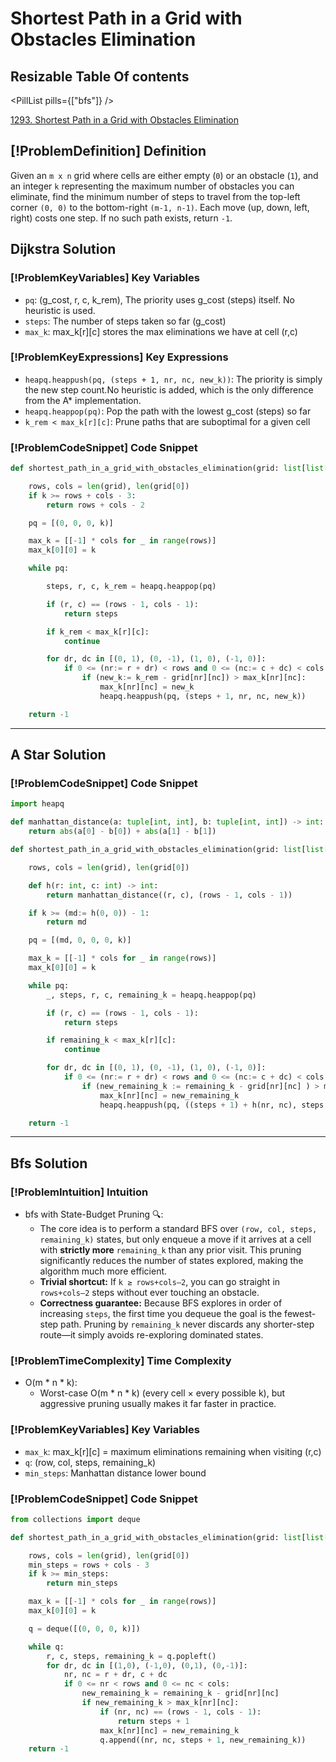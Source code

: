 # Shortest Path in a Grid with Obstacles Elimination

## Resizable Table Of contents

<DifficultyBadge difficulty="hard" />

<PillList pills={["bfs"]} />

[1293. Shortest Path in a Grid with Obstacles Elimination](https://leetcode.com/problems/shortest-path-in-a-grid-with-obstacles-elimination)

## [!ProblemDefinition] Definition

Given an `m x n` grid where cells are either empty (`0`) or an obstacle (`1`), and an integer `k` representing the maximum number of obstacles you can eliminate, find the minimum number of steps to travel from the top-left corner `(0, 0)` to the bottom-right `(m-1, n-1)`. Each move (up, down, left, right) costs one step. If no such path exists, return `-1`.

## Dijkstra Solution

### [!ProblemKeyVariables] Key Variables

- `pq`: (g_cost, r, c, k_rem), The priority uses g_cost (steps) itself. No heuristic is used.
- `steps`: The number of steps taken so far (g_cost)
- `max_k`: max_k[r][c] stores the max eliminations we have at cell (r,c)

### [!ProblemKeyExpressions] Key Expressions

- `heapq.heappush(pq, (steps + 1, nr, nc, new_k))`: The priority is simply the new step count.No heuristic is added, which is the only difference from the A* implementation.
- `heapq.heappop(pq)`: Pop the path with the lowest g_cost (steps) so far
- `k_rem < max_k[r][c]`: Prune paths that are suboptimal for a given cell

### [!ProblemCodeSnippet] Code Snippet

```python meta="source=problems/1293-shortest-path-in-a-grid-with-obstacles-elimination/dijkstra.py"
def shortest_path_in_a_grid_with_obstacles_elimination(grid: list[list[int]], k: int) -> int:

    rows, cols = len(grid), len(grid[0])
    if k >= rows + cols - 3:
        return rows + cols - 2

    pq = [(0, 0, 0, k)]

    max_k = [[-1] * cols for _ in range(rows)]
    max_k[0][0] = k

    while pq:

        steps, r, c, k_rem = heapq.heappop(pq)

        if (r, c) == (rows - 1, cols - 1):
            return steps

        if k_rem < max_k[r][c]:
            continue

        for dr, dc in [(0, 1), (0, -1), (1, 0), (-1, 0)]:
            if 0 <= (nr:= r + dr) < rows and 0 <= (nc:= c + dc) < cols:
                if (new_k:= k_rem - grid[nr][nc]) > max_k[nr][nc]:
                    max_k[nr][nc] = new_k
                    heapq.heappush(pq, (steps + 1, nr, nc, new_k))

    return -1
```


---

## A Star Solution

### [!ProblemCodeSnippet] Code Snippet

```python meta="source=problems/1293-shortest-path-in-a-grid-with-obstacles-elimination/a_star.py"
import heapq

def manhattan_distance(a: tuple[int, int], b: tuple[int, int]) -> int:
    return abs(a[0] - b[0]) + abs(a[1] - b[1])

def shortest_path_in_a_grid_with_obstacles_elimination(grid: list[list[int]], k: int) -> int:

    rows, cols = len(grid), len(grid[0])

    def h(r: int, c: int) -> int:
        return manhattan_distance((r, c), (rows - 1, cols - 1))

    if k >= (md:= h(0, 0)) - 1:
        return md

    pq = [(md, 0, 0, 0, k)]

    max_k = [[-1] * cols for _ in range(rows)]
    max_k[0][0] = k

    while pq:
        _, steps, r, c, remaining_k = heapq.heappop(pq)

        if (r, c) == (rows - 1, cols - 1):
            return steps

        if remaining_k < max_k[r][c]:
            continue

        for dr, dc in [(0, 1), (0, -1), (1, 0), (-1, 0)]:
            if 0 <= (nr:= r + dr) < rows and 0 <= (nc:= c + dc) < cols:
                if (new_remaining_k := remaining_k - grid[nr][nc] ) > max_k[nr][nc]:
                    max_k[nr][nc] = new_remaining_k
                    heapq.heappush(pq, ((steps + 1) + h(nr, nc), steps + 1, nr, nc, new_remaining_k))

    return -1
```


---

## Bfs Solution

### [!ProblemIntuition] Intuition

- bfs with State-Budget Pruning 🔍:
    - The core idea is to perform a standard BFS over `(row, col, steps, remaining_k)` states, but only enqueue a move if it arrives at a cell with **strictly more** `remaining_k` than any prior visit. This pruning significantly reduces the number of states explored, making the algorithm much more efficient.
    - **Trivial shortcut:** If `k ≥ rows+cols–2`, you can go straight in `rows+cols–2` steps without ever touching an obstacle.
    - **Correctness guarantee:** Because BFS explores in order of increasing `steps`, the first time you dequeue the goal is the fewest-step path. Pruning by `remaining_k` never discards any shorter-step route—it simply avoids re-exploring dominated states.

### [!ProblemTimeComplexity] Time Complexity

- O(m * n * k):
    - Worst-case O(m * n * k) (every cell × every possible k), but aggressive pruning usually makes it far faster in practice.

### [!ProblemKeyVariables] Key Variables

- `max_k`: max_k[r][c] = maximum eliminations remaining when visiting (r,c)
- `q`: (row, col, steps, remaining_k)
- `min_steps`: Manhattan distance lower bound

### [!ProblemCodeSnippet] Code Snippet

```python meta="source=problems/1293-shortest-path-in-a-grid-with-obstacles-elimination/bfs.py"
from collections import deque

def shortest_path_in_a_grid_with_obstacles_elimination(grid: list[list[int]], k: int) -> int:

    rows, cols = len(grid), len(grid[0])
    min_steps = rows + cols - 3 
    if k >= min_steps:
        return min_steps

    max_k = [[-1] * cols for _ in range(rows)]
    max_k[0][0] = k

    q = deque([(0, 0, 0, k)])

    while q:
        r, c, steps, remaining_k = q.popleft()
        for dr, dc in [(1,0), (-1,0), (0,1), (0,-1)]:
            nr, nc = r + dr, c + dc
            if 0 <= nr < rows and 0 <= nc < cols:
                new_remaining_k = remaining_k - grid[nr][nc]
                if new_remaining_k > max_k[nr][nc]:
                    if (nr, nc) == (rows - 1, cols - 1):
                        return steps + 1
                    max_k[nr][nc] = new_remaining_k
                    q.append((nr, nc, steps + 1, new_remaining_k))
    return -1
```

